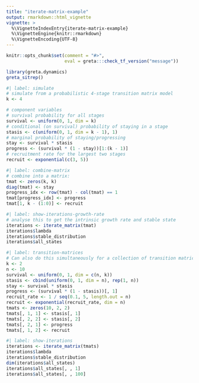 ```yaml
---
title: "iterate-matrix-example"
output: rmarkdown::html_vignette
vignette: >
  %\VignetteIndexEntry{iterate-matrix-example}
  %\VignetteEngine{knitr::rmarkdown}
  %\VignetteEncoding{UTF-8}
---
```


```r
knitr::opts_chunk$set(comment = "#>",
                      eval = greta:::check_tf_version("message"))
```

```r
library(greta.dynamics)
greta_sitrep()
```

```r
#| label: simulate
# simulate from a probabilistic 4-stage transition matrix model
k <- 4

# component variables
# survival probability for all stages
survival <- uniform(0, 1, dim = k)
# conditional (on survival) probability of staying in a stage
stasis <- c(uniform(0, 1, dim = k - 1), 1)
# marginal probability of staying/progressing
stay <- survival * stasis
progress <- (survival * (1 - stay))[1:(k - 1)]
# recruitment rate for the largest two stages
recruit <- exponential(c(3, 5))
```


```r
#| label: combine-matrix
# combine into a matrix:
tmat <- zeros(k, k)
diag(tmat) <- stay
progress_idx <- row(tmat) - col(tmat) == 1
tmat[progress_idx] <- progress
tmat[1, k - (1:0)] <- recruit
```


```r
#| label: show-iterations-growth-rate
# analyse this to get the intrinsic growth rate and stable state
iterations <- iterate_matrix(tmat)
iterations$lambda
iterations$stable_distribution
iterations$all_states
```


```r
#| label: transition-matrices
# Can also do this simultaneously for a collection of transition matrices
k <- 2
n <- 10
survival <- uniform(0, 1, dim = c(n, k))
stasis <- cbind(uniform(0, 1, dim = n), rep(1, n))
stay <- survival * stasis
progress <- (survival * (1 - stasis))[, 1]
recruit_rate <- 1 / seq(0.1, 5, length.out = n)
recruit <- exponential(recruit_rate, dim = n)
tmats <- zeros(10, 2, 2)
tmats[, 1, 1] <- stasis[, 1]
tmats[, 2, 2] <- stasis[, 2]
tmats[, 2, 1] <- progress
tmats[, 1, 2] <- recruit
```


```r
#| label: show-iterations
iterations <- iterate_matrix(tmats)
iterations$lambda
iterations$stable_distribution
dim(iterations$all_states)
iterations$all_states[, , 1]
iterations$all_states[, , 100]
```

